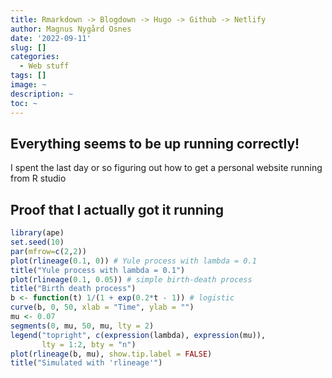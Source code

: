 ```yaml
---
title: Rmarkdown -> Blogdown -> Hugo -> Github -> Netlify
author: Magnus Nygård Osnes
date: '2022-09-11'
slug: []
categories:
  - Web stuff
tags: []
image: ~
description: ~
toc: ~
---
```


## Everything seems to be up running correctly!

I spent the last day or so figuring out how to get a personal website running from R studio

## Proof that I actually got it running

```r
library(ape)
set.seed(10)
par(mfrow=c(2,2))
plot(rlineage(0.1, 0)) # Yule process with lambda = 0.1
title("Yule process with lambda = 0.1")
plot(rlineage(0.1, 0.05)) # simple birth-death process
title("Birth death process")
b <- function(t) 1/(1 + exp(0.2*t - 1)) # logistic
curve(b, 0, 50, xlab = "Time", ylab = "")
mu <- 0.07
segments(0, mu, 50, mu, lty = 2)
legend("topright", c(expression(lambda), expression(mu)),
       lty = 1:2, bty = "n")
plot(rlineage(b, mu), show.tip.label = FALSE)
title("Simulated with 'rlineage'")

```

